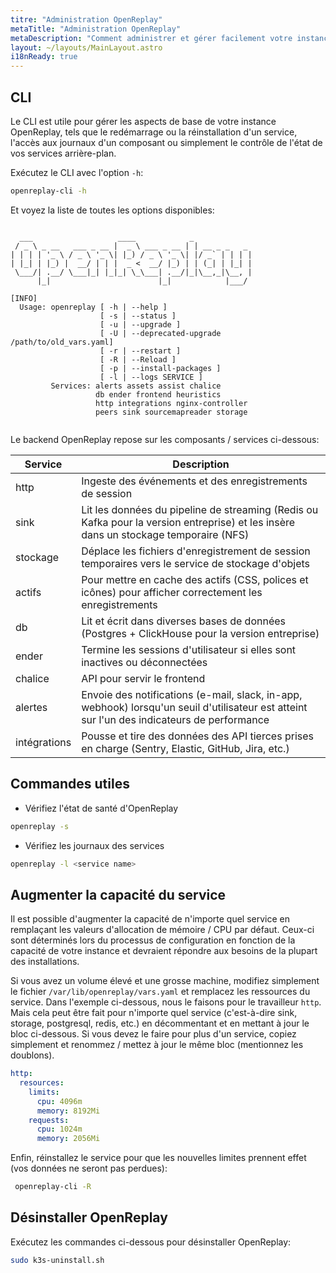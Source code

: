 ```yaml
---
titre: "Administration OpenReplay"
metaTitle: "Administration OpenReplay"
metaDescription: "Comment administrer et gérer facilement votre instance OpenReplay."
layout: ~/layouts/MainLayout.astro
i18nReady: true
---
```


## CLI

Le CLI est utile pour gérer les aspects de base de votre instance OpenReplay, tels que le redémarrage ou la réinstallation d'un service, l'accès aux journaux d'un composant ou simplement le contrôle de l'état de vos services arrière-plan.

Exécutez le CLI avec l'option `-h`:


```bash
openreplay-cli -h
```


Et voyez la liste de toutes les options disponibles:


```shellsession

  ___                   ____            _
 / _ \ _ __   ___ _ __ |  _ \ ___ _ __ | | __ _ _   _
| | | | '_ \ / _ \ '_ \| |_) / _ \ '_ \| |/ _` | | | |
| |_| | |_) |  __/ | | |  _ <  __/ |_) | | (_| | |_| |
 \___/| .__/ \___|_| |_|_| \_\___| .__/|_|\__,_|\__, |
      |_|                        |_|            |___/

[INFO]
  Usage: openreplay [ -h | --help ]
                    [ -s | --status ]
                    [ -u | --upgrade ]
                    [ -U | --deprecated-upgrade /path/to/old_vars.yaml]
                    [ -r | --restart ]
                    [ -R | --Reload ]
                    [ -p | --install-packages ]
                    [ -l | --logs SERVICE ]
         Services: alerts assets assist chalice
                   db ender frontend heuristics
                   http integrations nginx-controller
                   peers sink sourcemapreader storage


```


Le backend OpenReplay repose sur les composants / services ci-dessous:

| Service | Description |
|---------|-------------|
| http | Ingeste des événements et des enregistrements de session |
| sink | Lit les données du pipeline de streaming (Redis ou Kafka pour la version entreprise) et les insère dans un stockage temporaire (NFS) |
| stockage | Déplace les fichiers d'enregistrement de session temporaires vers le service de stockage d'objets |
| actifs | Pour mettre en cache des actifs (CSS, polices et icônes) pour afficher correctement les enregistrements |
| db | Lit et écrit dans diverses bases de données (Postgres + ClickHouse pour la version entreprise) |
| ender | Termine les sessions d'utilisateur si elles sont inactives ou déconnectées |
| chalice | API pour servir le frontend |
| alertes | Envoie des notifications (e-mail, slack, in-app, webhook) lorsqu'un seuil d'utilisateur est atteint sur l'un des indicateurs de performance |
| intégrations | Pousse et tire des données des API tierces prises en charge (Sentry, Elastic, GitHub, Jira, etc.) |

## Commandes utiles

- Vérifiez l'état de santé d'OpenReplay


```sh
openreplay -s
```


- Vérifiez les journaux des services


```sh
openreplay -l <service name>
```


## Augmenter la capacité du service

Il est possible d'augmenter la capacité de n'importe quel service en remplaçant les valeurs d'allocation de mémoire / CPU par défaut. Ceux-ci sont déterminés lors du processus de configuration en fonction de la capacité de votre instance et devraient répondre aux besoins de la plupart des installations.

Si vous avez un volume élevé et une grosse machine, modifiez simplement le fichier `/var/lib/openreplay/vars.yaml` et remplacez les ressources du service. Dans l'exemple ci-dessous, nous le faisons pour le travailleur `http`. Mais cela peut être fait pour n'importe quel service (c'est-à-dire sink, storage, postgresql, redis, etc.) en décommentant et en mettant à jour le bloc ci-dessous. Si vous devez le faire pour plus d'un service, copiez simplement et renommez / mettez à jour le même bloc (mentionnez les doublons).


```yaml
http:
  resources:
    limits:
      cpu: 4096m
      memory: 8192Mi
    requests:
      cpu: 1024m
      memory: 2056Mi
```


Enfin, réinstallez le service pour que les nouvelles limites prennent effet (vos données ne seront pas perdues):


```bash
 openreplay-cli -R
```


## Désinstaller OpenReplay

Exécutez les commandes ci-dessous pour désinstaller OpenReplay:


```bash
sudo k3s-uninstall.sh
```

